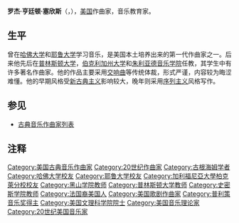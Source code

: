 {{Infobox classical
| 中文名 = 塞欣斯
| 画像 = RogerSessions.jpg
| 附注 =
| 原文名 = Roger Huntington Sessions
| 拉丁字母 = 
| 国别 = {{USA}}
| 出生日期 = 1896年12月28日
| 出生地 = {{USA}}[[纽约|纽约]]
| 逝世日期 = 1985年3月16日(88歲)
| 逝世地 = {{USA}}[[普林斯顿|普林斯顿]]
| 所属时期 = 20世纪
| 所属乐派 = 
| 擅长作品类型 = 歌剧，管弦乐，钢琴曲
| 代表作 = 歌剧《蒙特祖玛》，九部交响曲，钢琴协奏曲，三首钢琴奏鸣曲
| 师从 = [[霍雷肖·帕克|帕克]]，[[布洛赫|布洛赫]]
| 学生 = [[约翰·库利奇·亚当斯|约翰·库利奇·亚当斯]]，[[巴比特|巴比特]]，[[马克斯韦尔·戴维斯|马克斯韦尔·戴维斯]]，[[劳塔瓦拉|劳塔瓦拉]]，[[约翰·哈比森|约翰·哈比森]]
}}

'''罗杰·亨廷顿·塞欣斯'''（{{lang-en|'''Roger Huntington Sessions'''}}，{{bd|1896年|12月28日|1985年|3月16日|catIdx=Sessions, Roger}}），[[美国|美国]]作曲家，音乐教育家。

==生平==
曾在[[哈佛大学|哈佛大学]]和[[耶鲁大学|耶鲁大学]]学习音乐，是美国本土培养出来的第一代作曲家之一。后来他先后在[[普林斯顿大学|普林斯顿大学]]，[[伯克利加州大学|伯克利加州大学]]和[[朱利亚德音乐学院|朱利亚德音乐学院]]任教，其学生中有许多著名作曲家。他的作品主要采用[[交响曲|交响曲]]等传统体裁，形式严谨，内容较为晦涩难懂。他的早期风格受[[新古典主义音乐|新古典主义]]影响较大，晚年则采用[[序列主义|序列主义]]风格写作。

==参见==
* [[古典音乐作曲家列表|古典音乐作曲家列表]]

==注释==
<references/>

{{Authority control}}
{{DEFAULTSORT:Sessions, Roger}}
[[Category:美国古典音乐作曲家|Category:美国古典音乐作曲家]]
[[Category:20世纪作曲家|Category:20世纪作曲家]]
[[Category:古根海姆学者|Category:古根海姆学者]]
[[Category:哈佛大学校友|Category:哈佛大学校友]]
[[Category:耶鲁大学校友|Category:耶鲁大学校友]]
[[Category:加利福尼亞大學柏克萊分校校友|Category:加利福尼亞大學柏克萊分校校友]]
[[Category:黑山学院教师|Category:黑山学院教师]]
[[Category:普林斯顿大学教师|Category:普林斯顿大学教师]]
[[Category:史密斯学院教师|Category:史密斯学院教师]]
[[Category:法国裔美国人|Category:法国裔美国人]]
[[Category:美国歌剧作曲家|Category:美国歌剧作曲家]]
[[Category:普利策音乐奖得主|Category:普利策音乐奖得主]]
[[Category:美国文理科学院院士|Category:美国文理科学院院士]]
[[Category:美国音乐理论家|Category:美国音乐理论家]]
[[Category:20世纪美国音乐家|Category:20世纪美国音乐家]]